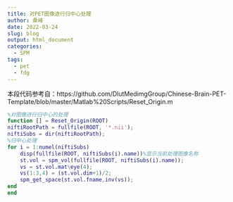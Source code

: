```yaml
---
title: 对PET图像进行归中心处理
author: 桑峰
date: 2022-03-24
slug: blog
output: html_document
categories:
  - SPM
tags:
  - pet
  - fdg
---
```


本段代码参考自：https://github.com/DlutMedimgGroup/Chinese-Brain-PET-Template/blob/master/Matlab%20Scripts/Reset_Origin.m

```matlab
%对图像进行归中心的处理
function [] = Reset_Origin(ROOT)
niftiRootPath = fullfile(ROOT, '*.nii');
niftiSubs = dir(niftiRootPath);
%归中心处理
for i = 1:numel(niftiSubs)
    disp(fullfile(ROOT, niftiSubs(i).name))%显示当前处理图像名称
    st.vol = spm_vol(fullfile(ROOT, niftiSubs(i).name));
    vs = st.vol.mat\eye(4);
    vs(1:3,4) = (st.vol.dim+1)/2;
    spm_get_space(st.vol.fname,inv(vs));
end
end
```
